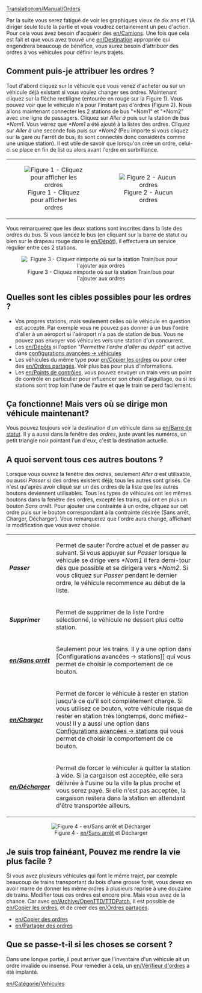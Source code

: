 [[Translation:en/Manual/Orders]]
{{en/Outdated}}
{{en/Compléter}}
{{fr/Attente de traduction}}

{{fr/Manual/Table des matières}}
Par la suite vous serez fatigué de voir les graphiques vieux de dix ans et l'IA diriger seule toute la partie et vous voudrez certainement un peu d'action. Pour cela vous avez besoin d'acquérir des [[en/Camions]]. Une fois que cela est fait et que vous avez trouvé une [[en/Destination]] appropriée qui engendrera beaucoup de bénéfice, vous aurez besoin d'attribuer des ordres à vos véhicules pour définir leurs trajets.

==Comment puis-je attribuer les ordres ?==
Tout d'abord cliquez sur le véhicule que vous venez d'acheter ou sur un véhicule déjà existant si vous voulez changer ses ordres. Maintenant cliquez sur la flèche rectiligne (entourée en rouge sur la Figure 1). Vous pouvez voir que le véhicule n'a pour l'instant pas d'ordres (Figure 2). Nous allons maintenant connecter les 2 stations de bus "*Nom1" et "*Nom2" avec une ligne de passagers. Cliquez sur ''Aller à'' puis sur la station de bus ''*Nom1''. Vous verrez que ''*Nom1'' a été ajouté à la listes des ordres. Cliquez sur ''Aller à'' une seconde fois puis sur ''*Nom2'' (Peu importe si vous cliquez sur la gare ou l'arrêt de bus, ils sont connectés donc considérés comme une unique station). Il est utile de savoir que lorsqu'on crée un ordre, celui-ci se place en fin de list ou alors avant l'ordre en surbrillance.

{| align=center
|width=50% align=center| [[File:en/Manual/Orders-1.png|center|frame|Figure 1 - Cliquez pour afficher les ordres]]
|width=50% align=center| [[File:en/Manual/Orders-2.png|center|frame|Figure 2 - Aucun ordres]]
|}

Vous remarquerez que les deux stations sont inscrites dans la liste des ordres du bus. Si vous lancez le bus (en cliquant sur la barre de statut ou bien sur le drapeau rouge dans le [[en/Dépôt]]), il effectuera un service régulier entre ces 2 stations.

<center>[[File:en/Orders-3.png|center|frame|Figure 3 - Cliquez nimporte où sur la station Train/bus pour l'ajouter aux ordres]]</center>

==Quelles sont les cibles possibles pour les ordres ?==
*Vos propres stations, mais seulement celles où le véhicule en question est accepté. Par exemple vous ne pouvez pas donner à un bus l'ordre d'aller à un aéroport si l'aéroport n'a pas de station de bus. Vous ne pouvez pas envoyer vos véhicules vers une station d'un concurrent.
*Les [[en/Dépôts]] si l'option "''Permettre l'ordre d'aller au dépôt''" est active dans [[configurations avancées -> véhicules]]
*Les véhicules du même type pour [[en/Copier les ordres]] ou pour créer des [[en/Ordres partagés]]. Voir plus bas pour plus d'informations.
*Les [[en/Points de contrôles]], vous pouvez envoyer un train vers un point de contrôle en particulier pour influencer son choix d'aiguillage, ou si les stations sont trop loin l'une de l'autre et que le train se perd facilement.

==Ça fonctionne! Mais vers où se dirige mon véhicule maintenant?==
Vous pouvez toujours voir la destination d'un véhicule dans sa [[en/Barre de statut]]. Il y a aussi dans la fenêtre des ''ordres'', juste avant les numéros, un petit triangle noir pointant l'un d'eux, c'est la destination actuelle.

==A quoi servent tous ces autres boutons ?==
Lorsque vous ouvrez la fenêtre des ''ordres'', seulement ''Aller à'' est utilisable, ou aussi ''Passer'' si des ordres existent déjà; tous les autres sont grisés. Ce n'est qu'après avoir cliqué sur un des ordres de la liste que les autres boutons deviennent utilisables. Tous les types de véhicules ont les mêmes boutons dans la fenêtre des ordres, excepté les trains, qui ont en plus un bouton ''Sans arrêt''. Pour ajouter une contrainte à un ordre, cliquez sur cet ordre puis sur le bouton correspondant à la contrainte désirée (Sans arrêt, Charger, Décharger). Vous remarquerez que l'ordre aura changé, affichant la modification que vous avez choisie.

{|
| '''''Passer'''''||Permet de sauter l'ordre actuel et de passer au suivant. Si vous appuyer sur ''Passer'' lorsque le véhicule se dirige vers ''*Nom1'' il fera demi-tour dès que possible et se dirigera vers ''*Nom2''. Si vous cliquez sur ''Passer'' pendant le dernier ordre, le véhicule recommence au début de la liste.
|-
| '''''Supprimer'''''||Permet de supprimer de la liste l'ordre sélectionné, le véhicule ne dessert plus cette station.
|-
| '''''[[en/Sans arrêt]]'''''||Seulement pour les trains. Il y a une option dans [Configurations avancées -> stations]] qui vous permet de choisir le comportement de ce bouton.
|-
| '''''[[en/Charger]]'''''||Permet de forcer le véhicule à rester en station jusqu'à ce qu'il soit complètement chargé. Si vous utilisez ce bouton, votre véhicule risque de rester en station très longtemps, donc méfiez-vous! Il y a aussi une option dans [[Configurations avancées -> stations]] qui vous permet de choisir le comportement de ce bouton.
|-
| '''''[[en/Décharger]]'''''||Permet de forcer le véhiculer à quitter la station à vide. Si la cargaison est acceptée, elle sera délivrée à l'usine ou la ville la plus proche et vous serez payé. Si elle n'est pas acceptée, la cargaison restera dans la station en attendant d'être transportée ailleurs.
|}

<center>[[File:en/Archive/Manual/Orders-4.png|center|frame|Figure 4 - [[en/Sans arrêt]] et Décharger]]</center>

==Je suis trop fainéant, Pouvez me rendre la vie plus facile ?==
Si vous avez plusieurs véhicules qui font le même trajet, par exemple beaucoup de trains transportant du bois d'une grosse forêt, vous devez en avoir marre de donner les même ordres à plusieurs reprise à une douzaine de trains. Modifier tous ces ordres est encore pire. Mais vous avez de la chance. Car avec [[en/Archive/OpenTTD/TTDPatch]], Il est possible de [[en/Copier les ordres]], et de créer des [[en/Ordres partagés]].
*[[en/Copier des ordres]]
*[[en/Partager des ordres]]

==Que se passe-t-il si les choses se corsent ?==
Dans une longue partie, il peut arriver que l'inventaire d'un véhicule ait un ordre invalide ou insensé. Pour remédier à cela, un [[en/Vérifieur d'ordres]] a été implanté.

[[en/Catégorie/Vehicules]]